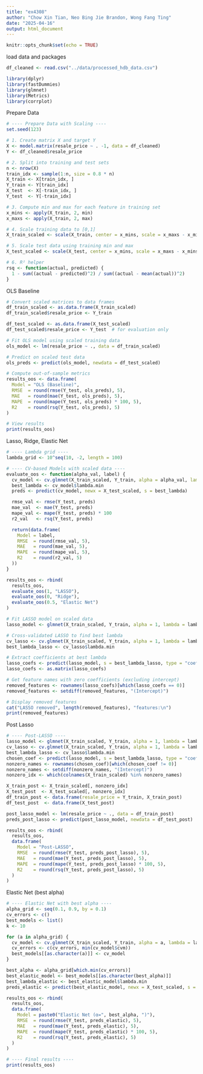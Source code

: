 ```yaml
---
title: "ex4308"
author: "Chow Xin Tian, Neo Bing Jie Brandon, Wong Fang Ting"
date: "2025-04-16"
output: html_document
---
```


```r
knitr::opts_chunk$set(echo = TRUE)
```

load data and packages
```r
df_cleaned <- read.csv("../data/processed_hdb_data.csv")

library(dplyr)
library(fastDummies)
library(glmnet)
library(Metrics)
library(corrplot)

```


Prepare Data
```r
# ---- Prepare Data with Scaling ----
set.seed(123)

# 1. Create matrix X and target Y
X <- model.matrix(resale_price ~ . -1, data = df_cleaned)
Y <- df_cleaned$resale_price

# 2. Split into training and test sets
n <- nrow(X)
train_idx <- sample(1:n, size = 0.8 * n)
X_train <- X[train_idx, ]
Y_train <- Y[train_idx]
X_test  <- X[-train_idx, ]
Y_test  <- Y[-train_idx]

# 3. Compute min and max for each feature in training set
x_mins <- apply(X_train, 2, min)
x_maxs <- apply(X_train, 2, max)

# 4. Scale training data to [0,1]
X_train_scaled <- scale(X_train, center = x_mins, scale = x_maxs - x_mins)

# 5. Scale test data using training min and max
X_test_scaled <- scale(X_test, center = x_mins, scale = x_maxs - x_mins)

# 6. R² helper
rsq <- function(actual, predicted) {
  1 - sum((actual - predicted)^2) / sum((actual - mean(actual))^2)
}

```

OLS Baseline
```r
# Convert scaled matrices to data frames
df_train_scaled <- as.data.frame(X_train_scaled)
df_train_scaled$resale_price <- Y_train

df_test_scaled <- as.data.frame(X_test_scaled)
df_test_scaled$resale_price <- Y_test  # for evaluation only

# Fit OLS model using scaled training data
ols_model <- lm(resale_price ~ ., data = df_train_scaled)

# Predict on scaled test data
ols_preds <- predict(ols_model, newdata = df_test_scaled)

# Compute out-of-sample metrics
results_oos <- data.frame(
  Model = "OLS (Baseline)",
  RMSE  = round(rmse(Y_test, ols_preds), 5),
  MAE   = round(mae(Y_test, ols_preds), 5),
  MAPE  = round(mape(Y_test, ols_preds) * 100, 5),
  R2    = round(rsq(Y_test, ols_preds), 5)
)

# View results
print(results_oos)

```

Lasso, Ridge, Elastic Net
```r
# ---- Lambda grid ----
lambda_grid <- 10^seq(10, -2, length = 100)

# ---- CV-based Models with scaled data ----
evaluate_oos <- function(alpha_val, label) {
  cv_model <- cv.glmnet(X_train_scaled, Y_train, alpha = alpha_val, lambda = lambda_grid)
  best_lambda <- cv_model$lambda.min
  preds <- predict(cv_model, newx = X_test_scaled, s = best_lambda)

  rmse_val <- rmse(Y_test, preds)
  mae_val  <- mae(Y_test, preds)
  mape_val <- mape(Y_test, preds) * 100
  r2_val   <- rsq(Y_test, preds)

  return(data.frame(
    Model = label,
    RMSE  = round(rmse_val, 5),
    MAE   = round(mae_val, 5),
    MAPE  = round(mape_val, 5),
    R2    = round(r2_val, 5)
  ))
}

results_oos <- rbind(
  results_oos,
  evaluate_oos(1, "LASSO"),
  evaluate_oos(0, "Ridge"),
  evaluate_oos(0.5, "Elastic Net")
)

```

```r
# Fit LASSO model on scaled data
lasso_model <- glmnet(X_train_scaled, Y_train, alpha = 1, lambda = lambda_grid)

# Cross-validated LASSO to find best lambda
cv_lasso <- cv.glmnet(X_train_scaled, Y_train, alpha = 1, lambda = lambda_grid)
best_lambda_lasso <- cv_lasso$lambda.min

# Extract coefficients at best lambda
lasso_coefs <- predict(lasso_model, s = best_lambda_lasso, type = "coefficients")
lasso_coefs <- as.matrix(lasso_coefs)

# Get feature names with zero coefficients (excluding intercept)
removed_features <- rownames(lasso_coefs)[which(lasso_coefs == 0)]
removed_features <- setdiff(removed_features, "(Intercept)")

# Display removed features
cat("LASSO removed", length(removed_features), "features:\n")
print(removed_features)

```


Post Lasso
```r
# ---- Post-LASSO ----
lasso_model <- glmnet(X_train_scaled, Y_train, alpha = 1, lambda = lambda_grid)
cv_lasso <- cv.glmnet(X_train_scaled, Y_train, alpha = 1, lambda = lambda_grid)
best_lambda_lasso <- cv_lasso$lambda.min
chosen_coef <- predict(lasso_model, s = best_lambda_lasso, type = "coefficients")
nonzero_names <- rownames(chosen_coef)[which(chosen_coef != 0)]
nonzero_names <- setdiff(nonzero_names, "(Intercept)")
nonzero_idx <- which(colnames(X_train_scaled) %in% nonzero_names)

X_train_post <- X_train_scaled[, nonzero_idx]
X_test_post  <- X_test_scaled[, nonzero_idx]
df_train_post <- data.frame(resale_price = Y_train, X_train_post)
df_test_post  <- data.frame(X_test_post)

post_lasso_model <- lm(resale_price ~ ., data = df_train_post)
preds_post_lasso <- predict(post_lasso_model, newdata = df_test_post)

results_oos <- rbind(
  results_oos,
  data.frame(
    Model = "Post-LASSO",
    RMSE  = round(rmse(Y_test, preds_post_lasso), 5),
    MAE   = round(mae(Y_test, preds_post_lasso), 5),
    MAPE  = round(mape(Y_test, preds_post_lasso) * 100, 5),
    R2    = round(rsq(Y_test, preds_post_lasso), 5)
  )
)

```

Elastic Net (best alpha)
```r
# ---- Elastic Net with best alpha ----
alpha_grid <- seq(0.1, 0.9, by = 0.1)
cv_errors <- c()
best_models <- list()
k <- 10

for (a in alpha_grid) {
  cv_model <- cv.glmnet(X_train_scaled, Y_train, alpha = a, lambda = lambda_grid, nfolds = k)
  cv_errors <- c(cv_errors, min(cv_model$cvm))
  best_models[[as.character(a)]] <- cv_model
}

best_alpha <- alpha_grid[which.min(cv_errors)]
best_elastic_model <- best_models[[as.character(best_alpha)]]
best_lambda_elastic <- best_elastic_model$lambda.min
preds_elastic <- predict(best_elastic_model, newx = X_test_scaled, s = best_lambda_elastic)

results_oos <- rbind(
  results_oos,
  data.frame(
    Model = paste0("Elastic Net (α=", best_alpha, ")"),
    RMSE  = round(rmse(Y_test, preds_elastic), 5),
    MAE   = round(mae(Y_test, preds_elastic), 5),
    MAPE  = round(mape(Y_test, preds_elastic) * 100, 5),
    R2    = round(rsq(Y_test, preds_elastic), 5)
  )
)

# ---- Final results ----
print(results_oos)

```

